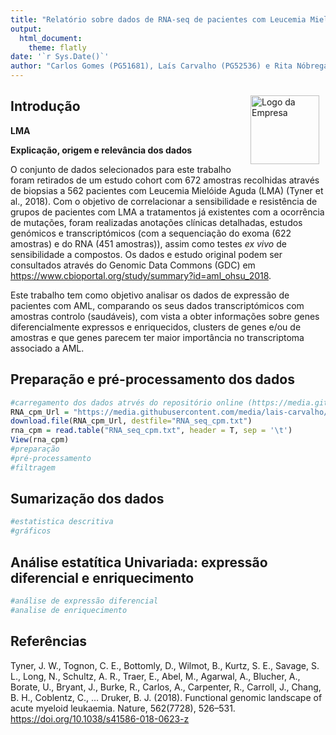 ---
title: "Relatório sobre dados de RNA-seq de pacientes com Leucemia Mielóide Aguda" 
output: 
  html_document:
    theme: flatly
date: '`r Sys.Date()`'
author: "Carlos Gomes (PG51681), Laís Carvalho (PG52536) e Rita Nóbrega (PG46733)" 
---

<img src="EEUM_logo.jpg" alt="Logo da Empresa" style="float:right; margin: 10px 10px 0 0; width: 110px; height: auto;"/>

## Introdução

**LMA**

**Explicação, origem e relevância dos dados**

O conjunto de dados selecionados para este trabalho foram retirados de um estudo cohort com 672 amostras recolhidas através de biopsias a 562 pacientes com Leucemia Mielóide Aguda (LMA) (Tyner et al., 2018). Com o objetivo de correlacionar a sensibilidade e resistência de grupos de pacientes com LMA a tratamentos já existentes com a ocorrência de mutações, foram realizadas anotações clínicas detalhadas, estudos genómicos e transcriptómicos (com a sequenciação do exoma (622 amostras) e do RNA (451 amostras)), assim como testes *ex vivo* de sensibilidade a compostos. Os dados e estudo original podem ser consultados através do Genomic Data Commons (GDC) em <https://www.cbioportal.org/study/summary?id=aml_ohsu_2018>.


Este trabalho tem como objetivo analisar os dados de expressão de pacientes com AML, comparando os seus dados transcriptómicos com amostras controlo (saudáveis), com vista a obter informações sobre genes diferencialmente expressos e enriquecidos, clusters de genes e/ou de amostras e que genes parecem ter maior importância no transcriptoma associado a AML.

## Preparação e pré-processamento dos dados

```{r Pré-processamento dos dados}
#carregamento dos dados atrvés do repositório online (https://media.githubusercontent.com/media/lais-carvalho/Trabalho-pratico/main/Dados/data_mrna_seq_cpm.txt)
RNA_cpm_Url = "https://media.githubusercontent.com/media/lais-carvalho/Trabalho-pratico/main/Dados/data_mrna_seq_cpm.txt"
download.file(RNA_cpm_Url, destfile="RNA_seq_cpm.txt")  
rna_cpm = read.table("RNA_seq_cpm.txt", header = T, sep = '\t')
View(rna_cpm)
#preparação
#pré-processamento
#filtragem

```

## Sumarização dos dados

```{r Sumarização dos dados}
#estatistica descritiva
#gráficos
```

## Análise estatítica Univariada: expressão diferencial e enriquecimento

```{r Análise dos dados}
#análise de expressão diferencial
#analise de enriquecimento
```

## Referências

Tyner, J. W., Tognon, C. E., Bottomly, D., Wilmot, B., Kurtz, S. E., Savage, S. L., Long, N., Schultz, A. R., Traer, E., Abel, M., Agarwal, A., Blucher, A., Borate, U., Bryant, J., Burke, R., Carlos, A., Carpenter, R., Carroll, J., Chang, B. H., Coblentz, C., … Druker, B. J. (2018). Functional genomic landscape of acute myeloid leukaemia. Nature, 562(7728), 526–531. <https://doi.org/10.1038/s41586-018-0623-z>
